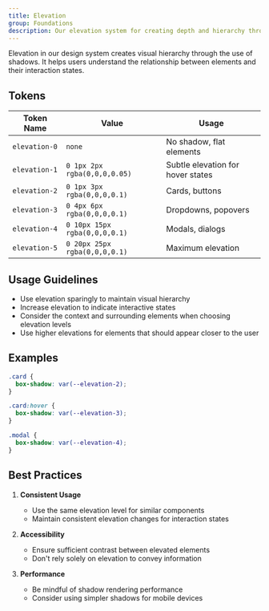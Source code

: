 ```yaml
---
title: Elevation
group: Foundations
description: Our elevation system for creating depth and hierarchy through shadows.
---
```



Elevation in our design system creates visual hierarchy through the use of shadows. It helps users understand the relationship between elements and their interaction states.

## Tokens

| Token Name    | Value                         | Usage                             |
| ------------- | ----------------------------- | --------------------------------- |
| `elevation-0` | `none`                        | No shadow, flat elements          |
| `elevation-1` | `0 1px 2px rgba(0,0,0,0.05)`  | Subtle elevation for hover states |
| `elevation-2` | `0 1px 3px rgba(0,0,0,0.1)`   | Cards, buttons                    |
| `elevation-3` | `0 4px 6px rgba(0,0,0,0.1)`   | Dropdowns, popovers               |
| `elevation-4` | `0 10px 15px rgba(0,0,0,0.1)` | Modals, dialogs                   |
| `elevation-5` | `0 20px 25px rgba(0,0,0,0.1)` | Maximum elevation                 |

## Usage Guidelines

- Use elevation sparingly to maintain visual hierarchy
- Increase elevation to indicate interactive states
- Consider the context and surrounding elements when choosing elevation levels
- Use higher elevations for elements that should appear closer to the user

## Examples

```css
.card {
  box-shadow: var(--elevation-2);
}

.card:hover {
  box-shadow: var(--elevation-3);
}

.modal {
  box-shadow: var(--elevation-4);
}
```

## Best Practices

1. **Consistent Usage**

   - Use the same elevation level for similar components
   - Maintain consistent elevation changes for interaction states

2. **Accessibility**

   - Ensure sufficient contrast between elevated elements
   - Don't rely solely on elevation to convey information

3. **Performance**
   - Be mindful of shadow rendering performance
   - Consider using simpler shadows for mobile devices
